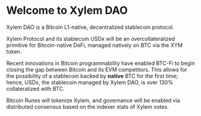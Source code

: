 # Welcome to Xylem DAO

Xylem DAO is a Bitcoin L1-native, decentralized stablecoin protocol.

Xylem Protocol and its stablecoin USDx will be an overcollateralized primitive for Bitcoin-native DeFi, managed natively on BTC via the XYM token.

Recent innovations in Bitcoin programmability have enabled BTC-Fi to begin closing the gap between Bitcoin and its EVM competitors. This allows for the possibility of a stablecoin backed by **native** BTC for the first time; hence, USDx, the stablecoin managed by Xylem DAO, is over 130% collateralized with BTC.

Bitcoin Runes will tokenize Xylem, and governance will be enabled via distributed consensus based on the indexer stats of Xylem votes.